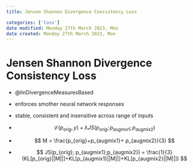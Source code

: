 ```yaml
---
title: Jensen Shannon Divergence Consistency Loss

categories: ['loss']
date modified: Monday 27th March 2023, Mon
date created: Monday 27th March 2023, Mon
---
```


# Jensen Shannon Divergence Consistency Loss
- @linDivergenceMeasuresBased

- enforces smother neural network responses
- stable, consistent and insensitive across range of inputs
- $$
\mathcal{L}(p_{orig}, y)+ \lambda JS(p_{orig};p_{augmix1}; p_{augmix2})
$$
- $$
M = \frac{p_{orig}+p_{augmix1}+ p_{augmix2}}{3}
$$
- $$
JS(p_{orig}; p_{augmix1};p_{augmix2}) = \frac{1}{3}(KL[p_{orig}||M||]+KL[p_{augmix1}||M||]+KL[p_{augmix2}||M||])
$$



